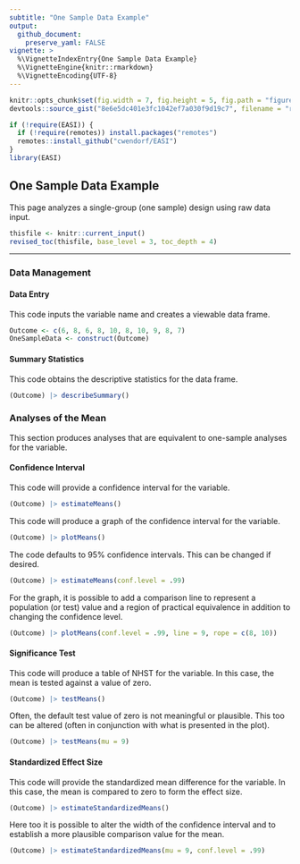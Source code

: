 ```yaml
---
subtitle: "One Sample Data Example"
output:
  github_document:
    preserve_yaml: FALSE
vignette: >
  %\VignetteIndexEntry{One Sample Data Example}
  %\VignetteEngine{knitr::rmarkdown}
  %\VignetteEncoding{UTF-8}
---
```


```r
knitr::opts_chunk$set(fig.width = 7, fig.height = 5, fig.path = "figures/", echo = TRUE, warning = FALSE, message = FALSE)
devtools::source_gist("8e6e5dc401e3fc1042ef7a030f9d19c7", filename = "revised_toc.R")
```

```r
if (!require(EASI)) {
  if (!require(remotes)) install.packages("remotes")
  remotes::install_github("cwendorf/EASI")
}
library(EASI)
```

## One Sample Data Example

This page analyzes a single-group (one sample) design using raw data input.

```r
thisfile <- knitr::current_input()
revised_toc(thisfile, base_level = 3, toc_depth = 4)
```

---

### Data Management

#### Data Entry

This code inputs the variable name and creates a viewable data frame.
```r
Outcome <- c(6, 8, 6, 8, 10, 8, 10, 9, 8, 7)
OneSampleData <- construct(Outcome)
```

#### Summary Statistics

This code obtains the descriptive statistics for the data frame.
```r
(Outcome) |> describeSummary()
```

### Analyses of the Mean

This section produces analyses that are equivalent to one-sample analyses for the variable.

#### Confidence Interval

This code will provide a confidence interval for the variable.
```r
(Outcome) |> estimateMeans()
```

This code will produce a graph of the confidence interval for the variable.
```r
(Outcome) |> plotMeans()
```

The code defaults to 95% confidence intervals. This can be changed if desired.
```r
(Outcome) |> estimateMeans(conf.level = .99)
```

For the graph, it is possible to add a comparison line to represent a population (or test) value and a region of practical equivalence in addition to changing the confidence level.
```r
(Outcome) |> plotMeans(conf.level = .99, line = 9, rope = c(8, 10))
```

#### Significance Test

This code will produce a table of NHST for the variable. In this case, the mean is tested against a value of zero.
```r
(Outcome) |> testMeans()
```

Often, the default test value of zero is not meaningful or plausible. This too can be altered (often in conjunction with what is presented in the plot).
```r
(Outcome) |> testMeans(mu = 9)
```

#### Standardized Effect Size

This code will provide the standardized mean difference for the variable. In this case, the mean is compared to zero to form the effect size.
```r
(Outcome) |> estimateStandardizedMeans()
```

Here too it is possible to alter the width of the confidence interval and to establish a more plausible comparison value for the mean.
```r
(Outcome) |> estimateStandardizedMeans(mu = 9, conf.level = .99)
```
